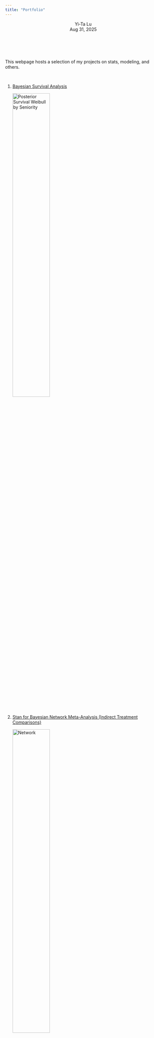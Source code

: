 ```yaml
---
title: "Portfolio"
---
```



```{=html}

    <body id="top">
        <header>
            <p class="author">
                Yi-Ta Lu <br/>
                Aug 31, 2025
            </p>
        </header>
    </body>


<div class="abstract">
    <br>
    <p>
      This webpage hosts a selection of my projects on stats, modeling, and others.
    </p>
</div>


<br>




<div>
  <ol>
    <li><a href="https://github.com/yitalu/bayesian_survival_analysis">Bayesian Survival Analysis</a></li>
    <p align="left">
    <img src="figures/posterior_survival_weibull_by_seniority.png" alt="Posterior Survival Weibull by Seniority" width="50%">
    <p>
    
    <br>
    <li><a href="https://github.com/yitalu/stan_for_meta_analysis">Stan for Bayesian Network Meta-Analysis (Indirect Treatment Comparisons)</a></li>
    <p align="left">
    <img src="figures/network.png" alt="Network" width="50%">
    <p>

    <br>
    <li><a href="https://github.com/yitalu/wastewater_based_epidemiology">Predicting COVID outbreak by wastewater chemicals</a></li>
    <p align="left">
    <img src="figures/Rplot95_validate.jpg" alt="Rplot95_validate" width="50%">
    <p>

    <br>
    <li><a href="https://github.com/yitalu/reproduction_social_mobility">Reproduction and Social Mobility</a></li>
    <p align="left">
    <img src="figures/multirun_strategy_BV.jpg" alt="Rplot95_validate" width="50%">
    <!-- <img src="figures/fitness_multirun_BV.jpg" alt="Rplot95_validate" width="49%"> -->
    <p>

  </ol>
</div>

```

